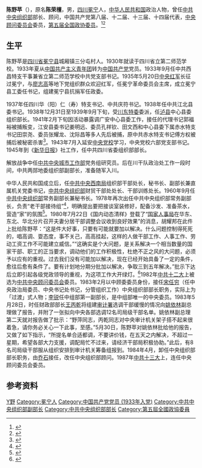 '''陈野苹'''（{{bd|1915年|4月|1994年|8月17日}}），原名'''陈荣檀'''，男，[[四川|四川]][[冕宁|冕宁]]人，[[中华人民共和国|中华人民共和国]]政治人物，曾任[[中共中央组织部|中共中央组织部]]部长、顾问，中国共产党第八届、十二届、十三届、十四届代表，[[中央顾问委员会|中央顾问委员会]]委员，[[第五届全国政协委员|第五届全国政协委员]]。<ref>{{Cite web|title=纪念陈野苹诞辰100周年座谈会举行 赵乐际出席会议并讲话|url=https://news.12371.cn/2015/04/17/ARTI1429254184717350.shtml|access-date=2021-10-02|work=共产党员网|archive-date=2021-10-02|archive-url=https://web.archive.org/web/20211002185421/https://news.12371.cn/2015/04/17/ARTI1429254184717350.shtml|dead-url=no}}</ref><ref>{{Cite web|title=陈野苹：心底无私天地宽|url=http://www.ls520.net/yizu/lsrw/20120529/666.html|access-date=2021-02-19|archive-date=2013-01-30|archive-url=https://web.archive.org/web/20130130232753/http://www.ls520.net/yizu/lsrw/20120529/666.html|dead-url=no}}</ref>

== 生平 ==
陈野苹是[[四川省|四川省]][[冕宁县|冕宁县]]城厢镇三分屯村人。1930年就读于四川省立第二师范学校。1933年夏从[[中国共产主义青年团|中国共产主义青年团]]转为[[中国共产党|中国共产党]]党员。1933年9月任中共西昌特支干事兼省立第二师范学校中共党支部书记。1935年5月20日[[中央红军|中央红军]]长征过冕宁，与[[廖志高|廖志高]]等地下党组织群众欢迎红军，任冕宁革命委员会主席，成立冕宁县工委任书记，组建冕宁县抗捐军任政委。

1937年任四川华（阳）仁（寿）特支书记、中共庆符书记。1938年任中共江北县委书记。1938年12月31日至1939年9月下旬，受[[川东特委|川东特委]]委派，任[[泸县|泸县]]中心县委组织部长。1941年2月下旬因活动暴露调广安中心县委工作，接任的代理书记郭福裕被捕叛变，江安县委书记姜明远、委员孔祥钦、田文西和中心县委下属赤水特支书记田崇尧、委员张耀龙、沈际昌等多人先后被捕，原中共赤水特支书记傅方权被捕后被秘密杀害<ref>{{Cite web|title=地下党员廖林生的革命生涯|url=http://www.redsa.com.cn/html/2017-08/11/content_42562310.htm|access-date=2017-08-11|work=重庆党史网|archive-date=2021-09-30|archive-url=https://web.archive.org/web/20210930005730/http://www.redsa.com.cn/html/2017-08/11/content_42562310.htm|dead-url=no}}</ref>。1943年7月入延安[[中央党校|中央党校]]学习，中央党校六部党支部书记。1945年到《[[新华日报|新华日报]]》社工作，任中共四川省委组织部部长。

解放战争中任[[中共中央城市工作部|中共中央城市工作部]]党务组研究员。后在川干队政治处工作一段时间，中共两郧地委组织部副部长，准备随军入川。

中华人民共和国成立后，任[[中共中央西南局|中共中央西南局]]组织部干部处长，秘书长、副部长兼直属机关党委书记，[[中共中央组织部|中共中央组织部]]财贸干部处处长、干部训练处长。1960年9月任[[中共中央组织部|中共中央组织部]]常务副部长兼秘书长。1978年再次出任中共中央组织部常务副部长，负责“老干部接待组”<ref>{{Cite web|title=十二 平反昭雪冤假错案|url=http://dangshi.people.com.cn/n/2014/0106/c85037-24032605.html|access-date=2021-10-02|work=人民网|archive-date=2018-05-24|archive-url=https://web.archive.org/web/20180524003535/http://dangshi.people.com.cn/n/2014/0106/c85037-24032605.html|dead-url=no}}</ref>，明确提出要把接谈室装修好，配备沙发、准备茶水，营造“家”的氛围<ref>{{Cite web|title=“人”字放心头，用好“谈心谈话”传家宝|url=http://www.thepaper.cn/newsDetail_forward_12622684|access-date=2021-10-02|work=澎湃新闻|archive-date=2021-10-02|archive-url=https://web.archive.org/web/20211002173550/http://www.thepaper.cn/newsDetail_forward_12622684|dead-url=no}}</ref>。1980年7月22日《国内动态清样》登载了“[[中华人民共和国人事局|国家人事局]]在华东、东北、华北分片召开夫妻分居干部调整会议收到良好效果”的消息，胡耀邦在此件上批给陈野苹：“这是件大好事，只要有可能就要加以解决。什么问题控制得死死的，唱高调、耍态度，事不关己，高高挂起，这样的人做干部工作、人事工作、劳动工资工作不可能建立威信。”“这确实是个大问题，是关系解决一个相当数量的国家干部、职工的正当要求，调动他们的工作积极性，杜绝不正之风的大问题，必须予以应有的重视。过去我们没有可能加以解决，现在已经开始具备了一定的条件，愈往后愈有条件了。要有计划地分期分批加以解决，争取三到五年解决。”批示下达后立即引起各级党政领导的重视，为这项工作大开绿灯。<ref>{{Cite web|title=胡耀邦同志关心干部群众疾苦的一件往事|url=http://www.mohrss.gov.cn/ltxgbj/LTXGBJlaoyousuoxue/201312/t20131225_120314.html|date=2013-12-25|access-date=2021-10-02|work=离退休工作通讯|author=李宗周|archive-date=2021-09-30|archive-url=https://web.archive.org/web/20210930005752/http://www.mohrss.gov.cn/ltxgbj/LTXGBJlaoyousuoxue/201312/t20131225_120314.html|dead-url=no}}</ref>1982年[[中国共产党第十二次全国代表大会|中共十二大]]上被选为[[中共中央顾问委员会|中共中央顾问委员会]]委员。1983年2月以中顾委委员身份，接任[[宋任穷|宋任穷]]（任中央政治局委员、中央书记处书记，分管组织工作）中央组织部部长职务，实际上为「过渡」式人物；[[李锐_(1917年)|李锐]]任中组部第一副部长，是中组部唯一的中央委员。1983年5月28日，时任财政部部长[[王丙乾|王丙乾]]将组建[[中华人民共和国审计署|审计署]]选调干部缓慢的情况向[[姚依林|姚依林]]副总理做了报告，并附了一张拟向中央各部选调12名司局级干部名单。姚依林副总理第二天就对报告做了批示：“野萍同志，丙乾同志对中央审计机关架子搭不起来很着急，请你务必关心一下此事，至感。”5月30日，陈野苹对姚依林批给他的报告，又做了如下指示，“所提名单合适都调，不要讲价钱，在五天之内解决，不超过一星期，希望各部大力支援，调配局忙不过来，请经济干部局积极协助。”此后，有8名司局级干部服从组织安排到审计机关筹备组报到。1984年4月，卸任中央组织部部长职务，由[[乔石|乔石]]接任，改任中央组织部顾问。1987年[[中国共产党第十三次全国代表大会|中共十三大]]上，连任中央顾问委员会委员。

== 参考资料 ==
{{reflist}}

{{start box}}
{{s-before|[[宋任穷|宋任穷]]}}
{{s-title|[[中共中央组织部|中共中央组织部]]部长}}
{{s-after|[[乔石|乔石]]}}
{{end box}}

{{Head of CPC Central Organization Department}}

{{Authority control}}
{{DEFAULTSORT:Chen}}
[[Category:陈姓|Y野]]
[[Category:冕宁人|Category:冕宁人]]
[[Category:中国共产党党员_(1933年入党)|Category:中国共产党党员 (1933年入党)]]
[[Category:中共中央组织部副部长|Category:中共中央组织部副部长]]
[[Category:中共中央组织部部长|Category:中共中央组织部部长]]
[[Category:第五屆全國政協委員|Category:第五屆全國政協委員]]